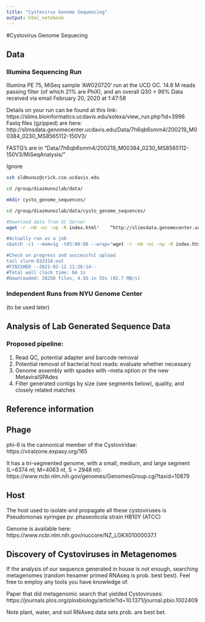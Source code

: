 ```yaml
---
title: "Cystovirus Genome Sequencing"
output: html_notebook
---
```


#Cystovirus Genome Sequecing

## Data 

### Illumina Sequencing Run
Illumina PE 75, MiSeq sample 'AW020720' run at the UCD GC. 14.8 M reads passing filter (of which 21% are PhiX), and an overall Q30 > 96% Data received via email February 20, 2020 at 1:47:58

Details on your run can be found at this link: https://slims.bioinformatics.ucdavis.edu/solexa/view_run.php?id=3996
Fastq files (gzipped) are here: http://slimsdata.genomecenter.ucdavis.edu/Data/7h6qb6smm4/200219_M00384_0230_MS8565112-150V3/

FASTQ's are in "Data/7h6qb6smm4/200219_M00384_0230_MS8565112-150V3/MiSeqAnalysis/"

Ignore 

```bash
ssh sldmunoz@crick.cse.ucdavis.edu

cd /group/diazmunozlab/data/

mkdir cysto_genome_sequences/

cd /group/diazmunozlab/data/cysto_genome_sequences/

#Download data from GC Server
wget -r -nH -nc -np -R index.html*    “http://slimsdata.genomecenter.ucdavis.edu/Data/7h6qb6smm4/200219_M00384_0230_MS8565112-150V3/"

#Actually run as a job
sbatch -c1 --mem=1g -t05:00:00 --wrap="wget -r -nH -nc -np -R index.html* http://slimsdata.genomecenter.ucdavis.edu/Data/7h6qb6smm4/200219_M00384_0230_MS8565112-150V3/"

#Check on progress and successful upload
tail slurm-833314.out
#FINISHED --2021-02-12 11:26:14--
#Total wall clock time: 6m 1s
#Downloaded: 28256 files, 4.5G in 55s (82.7 MB/s)

```

### Independent Runs from NYU Genome Center
(to be used later)

## Analysis of Lab Generated Sequence Data  

### Proposed pipeline:

1. Read QC, potential adapter and barcode removal
2. Potential removal of bacterial host reads: evaluate whether necessary 
3. Genome assembly with spades with --meta option or the new MetaviralSPAdes  
4. Filter generated contigs by size (see segments below), quality, and closely related matches

## Reference information

## Phage
phi-6 is the cannonical member of the Cystoviridae:
https://viralzone.expasy.org/165

It has a tri-segmented genome, with a small, medium, and large segment (L=6374 nt; M=4063 nt, S = 2948 nt):
https://www.ncbi.nlm.nih.gov/genomes/GenomesGroup.cgi?taxid=10879


## Host
The host used to isolate and propagate all these cystoviruses is Pseudomonas syringae pv. phaseolicola strain HB10Y (ATCC)

Genome is available here:
https://www.ncbi.nlm.nih.gov/nuccore/NZ_LGKX01000037.1

## Discovery of Cystoviruses in Metagenomes
If the analysis of our sequence generated in house is not enough, searching metagenomes (random hexamer primed RNAseq is prob. best best). Feel free to employ any tools you have knowledge of.

Paper that did metagenomic search that yielded Cystoviruses:
https://journals.plos.org/plosbiology/article?id=10.1371/journal.pbio.1002409

Note plant, water, and soil RNAseq data sets prob. are best bet. 